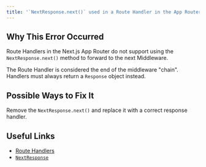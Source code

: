 ```yaml
---
title: '`NextResponse.next()` used in a Route Handler in the App Router'
---
```


## Why This Error Occurred

Route Handlers in the Next.js App Router do not support using the `NextResponse.next()` method to forward to the next Middleware.

The Route Handler is considered the end of the middleware "chain". Handlers must always return a `Response` object instead.

## Possible Ways to Fix It

Remove the `NextResponse.next()` and replace it with a correct response handler.

## Useful Links

- [Route Handlers](/docs/app/building-your-application/routing/route-handlers)
- [`NextResponse`](/docs/app/api-reference/functions/next-response)
